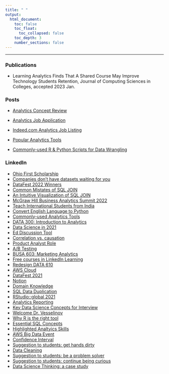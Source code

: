 ```yaml
---
title: " "
output: 
  html_document:
    toc: false 
    toc_float:
      toc_collapsed: false 
    toc_depth: 3
    number_sections: false 
---
```


---

### Publications

- Learning Analytics Finds That A Shared Course May Improve Technology Students
Retention, Journal of Computing Sciences in Colleges, accepted 2023 Jan.


### Posts

- [Analytics Concept Review](./posts/analytics_review.html)


- [Analytics Job Application](./posts/job_application/index.html)


- [Indeed.com Analytics Job Listing](./posts/job_listing/index.html)


- [Popular Analytics Tools](https://franklinanalytics.medium.com/a-brief-summary-for-popular-analytics-tools-7d7081051c5e)
- [Commonly-used R & Python Scripts for Data Wrangling](https://franklinanalytics.medium.com/side-by-side-data-wrangling-script-in-r-and-python-1e5ba4cfca04)





### LinkedIn

- [Ohio First Scholarship](https://www.linkedin.com/posts/jiang-li-analytics_ohio-first-stem-scholarship-activity-6959947182766530560-GnDG?utm_source=share&utm_medium=member_desktop)
- [Companies don’t have datasets waiting for you](https://www.linkedin.com/posts/jiang-li-analytics_machinelearning-data-datascience-activity-6938188158635294720-N-qr?utm_source=share&utm_medium=member_desktop)
- [DataFest 2022 Winners](https://www.linkedin.com/posts/jiang-li-analytics_congratulations-to-the-winning-team-of-franklin-activity-6928436032707190784-hbCW?utm_source=share&utm_medium=member_desktop)
- [Common Mistates of SQL JOIN](https://www.linkedin.com/feed/update/urn:li:activity:6922909309630631936?utm_source=share&utm_medium=member_desktop)
- [An Intuitive Visualization of SQL JOIN](https://www.linkedin.com/posts/jiang-li-analytics_personalgrowth-professionaldevelopment-education-activity-6920733422604701696-uGIp?utm_source=share&utm_medium=member_desktop)
- [McGraw Hill Business Analytics Summit 2022](https://www.linkedin.com/posts/jiang-li-analytics_businessanalytics-teaching-education-activity-6912400227819794433-cCMH?utm_source=share&utm_medium=member_desktop)
- [Teach International Students from India](https://www.linkedin.com/posts/jiang-li-analytics_franklinmakesitpossible-2022ready-education-activity-6883931401910005760-a13a?utm_source=share&utm_medium=member_desktop)
- [Convert English Language to Python](https://www.linkedin.com/posts/jiang-li-analytics_innovation-artificialintelligence-deeplearning-activity-6880653855856566272-abA2?utm_source=share&utm_medium=member_desktop)
- [Commonly-used Analytics Tools](https://www.linkedin.com/posts/jiang-li-analytics_a-brief-summary-for-popular-analytics-tools-activity-6877651936670208000-n4qq?utm_source=share&utm_medium=member_desktop)
- [DATA 300: Introduction to Analytics](https://www.linkedin.com/posts/jiang-li-analytics_datawrangling-datavisualization-regressionanalysis-activity-6863938185991372800-4O2c)
- [Data Science in 2021](https://www.linkedin.com/posts/jiang-li-analytics_state-of-data-science-in-2021-activity-6843222852242608128-yj6H)
- [Ed Discussion Tool](https://www.linkedin.com/posts/jiang-li-analytics_personalgrowth-professionaldevelopment-education-activity-6839630323928612864-MaJu)
- [Correlation vs. causation](https://www.linkedin.com/posts/jiang-li-analytics_bad-credit-or-no-credit-shouldnt-affect-activity-6831660659332198400-AkhL)
- [Product Analyst Role](https://www.linkedin.com/posts/jiang-li-analytics_product-analysts-what-is-that-activity-6828681711170199552-IwdX)
- [A/B Testing](https://www.linkedin.com/posts/jiang-li-analytics_the-art-of-ab-testing-activity-6824374446371979264-SLOu)
- [BUSA 603: Marketing Analytics](https://www.linkedin.com/posts/jiang-li-analytics_top-five-sql-window-functions-you-should-activity-6820375641171533824-b1g6)
- [Free courses in LinkedIn Learning](https://www.linkedin.com/posts/jiang-li-analytics_businessanalysis-personalgrowth-professionaldevelopment-activity-6800186575796924416-qv0E)
- [Redesign DATA 610](https://www.linkedin.com/posts/jiang-li-analytics_personalgrowth-professionaldevelopment-education-activity-6798960640217145344-hmrk)
- [AWS Cloud](https://www.linkedin.com/feed/update/urn:li:activity:6777254912163151872)
- [DataFest 2021](https://www.linkedin.com/posts/jiang-li-analytics_personalgrowth-professionaldevelopment-education-activity-6773637143085535233-ZF_N)
- [Notion](https://www.linkedin.com/posts/jiang-li-analytics_notion-is-free-for-students-activity-6770738229156081664-SRMQ)
- [Domain Knowledge](https://www.linkedin.com/posts/jiang-li-analytics_domain-expertisewhy-is-it-important-for-activity-6767871834760257536-MrM7)
- [SQL Data Duplication](https://www.linkedin.com/posts/jiang-li-analytics_personalgrowth-professionaldevelopment-education-activity-6764940052565946368-mMkJ)
- [RStudio::global 2021](https://www.linkedin.com/posts/jiang-li-analytics_rstudio-webinars-activity-6763195681315405824-fRGt)
- [Analytics Reporting](https://www.linkedin.com/posts/jiang-li-analytics_introduction-activity-6760577606216667136-Te0r)
- [Key Data Science Concepts for Interview](https://www.linkedin.com/posts/jiang-li-analytics_crack-data-science-interviews-essential-activity-6758912449774186496-T28o)
- [Welcome Dr. Vesselinov](https://www.linkedin.com/posts/jiang-li-analytics_personalgrowth-professionaldevelopment-education-activity-6755892965622784000-t2KF)
- [Why R is the right tool](https://www.linkedin.com/posts/jiang-li-analytics_6-reasons-to-learn-r-for-business-2021-activity-6753077434914021376-Qem6)
- [Essential SQL Concepts](https://www.linkedin.com/posts/jiang-li-analytics_ten-sql-concepts-you-should-know-for-data-activity-6745372255187976193-dsjC)
- [Highlighted Analtyics Skills](https://www.linkedin.com/posts/jiang-li-analytics_personalgrowth-professionaldevelopment-education-activity-6741815732910247936-IVuM)
- [AWS Big Data Event](https://www.linkedin.com/posts/jiang-li-analytics_aws-reinvent-activity-6739676099229364224-XDAN)
- [Confidence Interval](https://www.linkedin.com/posts/jiang-li-analytics_calculating-confidence-interval-with-bootstrapping-activity-6737369570543325184-TJaq)
- [Suggestion to students: get hands dirty](https://www.linkedin.com/posts/jiang-li-analytics_personalgrowth-professionaldevelopment-education-activity-6735202069420003329-7Btr)
- [Data Cleaning](https://www.linkedin.com/feed/update/urn:li:activity:6735025440374751233)
- [Suggestion to students: be a problem solver](https://www.linkedin.com/posts/jiang-li-analytics_personalgrowth-professionaldevelopment-education-activity-6734883890625867776-zWJO)
- [Suggestion to students: continue being curious](https://www.linkedin.com/posts/jiang-li-analytics_personalgrowth-professionaldevelopment-education-activity-6734482946864025600-KP-3)
- [Data Science Thinking: a case study](https://www.linkedin.com/feed/update/urn:li:activity:6702219196111097856)


